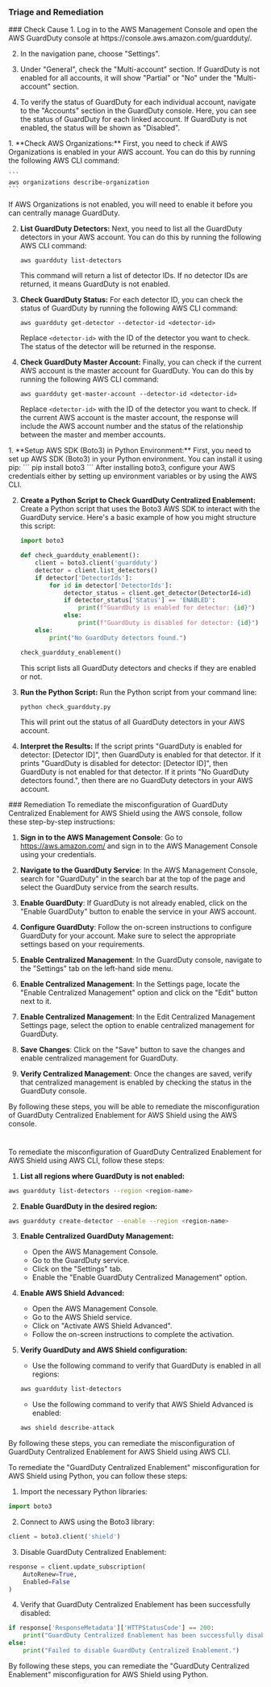 
### Triage and Remediation
<Tabs>

<Tab title='Cause'>
### Check Cause
<AccordionGroup>
<Accordion title='Using Console' defaultOpen='true'>
1. Log in to the AWS Management Console and open the AWS GuardDuty console at https://console.aws.amazon.com/guardduty/.

2. In the navigation pane, choose "Settings". 

3. Under "General", check the "Multi-account" section. If GuardDuty is not enabled for all accounts, it will show "Partial" or "No" under the "Multi-account" section.

4. To verify the status of GuardDuty for each individual account, navigate to the "Accounts" section in the GuardDuty console. Here, you can see the status of GuardDuty for each linked account. If GuardDuty is not enabled, the status will be shown as "Disabled".
</Accordion>

<Accordion title='Using CLI'>
1. **Check AWS Organizations:** First, you need to check if AWS Organizations is enabled in your AWS account. You can do this by running the following AWS CLI command:

    ```
    aws organizations describe-organization
    ```
   If AWS Organizations is not enabled, you will need to enable it before you can centrally manage GuardDuty.

2. **List GuardDuty Detectors:** Next, you need to list all the GuardDuty detectors in your AWS account. You can do this by running the following AWS CLI command:

    ```
    aws guardduty list-detectors
    ```
   This command will return a list of detector IDs. If no detector IDs are returned, it means GuardDuty is not enabled.

3. **Check GuardDuty Status:** For each detector ID, you can check the status of GuardDuty by running the following AWS CLI command:

    ```
    aws guardduty get-detector --detector-id <detector-id>
    ```
   Replace `<detector-id>` with the ID of the detector you want to check. The status of the detector will be returned in the response.

4. **Check GuardDuty Master Account:** Finally, you can check if the current AWS account is the master account for GuardDuty. You can do this by running the following AWS CLI command:

    ```
    aws guardduty get-master-account --detector-id <detector-id>
    ```
   Replace `<detector-id>` with the ID of the detector you want to check. If the current AWS account is the master account, the response will include the AWS account number and the status of the relationship between the master and member accounts.
</Accordion>

<Accordion title='Using Python'>
1. **Setup AWS SDK (Boto3) in Python Environment:**
   First, you need to set up AWS SDK (Boto3) in your Python environment. You can install it using pip:
   ```
   pip install boto3
   ```
   After installing boto3, configure your AWS credentials either by setting up environment variables or by using the AWS CLI. 

2. **Create a Python Script to Check GuardDuty Centralized Enablement:**
   Create a Python script that uses the Boto3 AWS SDK to interact with the GuardDuty service. Here's a basic example of how you might structure this script:

   ```python
   import boto3

   def check_guardduty_enablement():
       client = boto3.client('guardduty')
       detector = client.list_detectors()
       if detector['DetectorIds']:
           for id in detector['DetectorIds']:
               detector_status = client.get_detector(DetectorId=id)
               if detector_status['Status'] == 'ENABLED':
                   print(f"GuardDuty is enabled for detector: {id}")
               else:
                   print(f"GuardDuty is disabled for detector: {id}")
       else:
           print("No GuardDuty detectors found.")

   check_guardduty_enablement()
   ```
   This script lists all GuardDuty detectors and checks if they are enabled or not.

3. **Run the Python Script:**
   Run the Python script from your command line:
   ```
   python check_guardduty.py
   ```
   This will print out the status of all GuardDuty detectors in your AWS account.

4. **Interpret the Results:**
   If the script prints "GuardDuty is enabled for detector: [Detector ID]", then GuardDuty is enabled for that detector. If it prints "GuardDuty is disabled for detector: [Detector ID]", then GuardDuty is not enabled for that detector. If it prints "No GuardDuty detectors found.", then there are no GuardDuty detectors in your AWS account.
</Accordion>

</AccordionGroup>
</Tab>
<Tab title='Remediation'>
### Remediation

<AccordionGroup>
<Accordion title='Using Console' defaultOpen='true'>
To remediate the misconfiguration of GuardDuty Centralized Enablement for AWS Shield using the AWS console, follow these step-by-step instructions:

1. **Sign in to the AWS Management Console**: Go to https://aws.amazon.com/ and sign in to the AWS Management Console using your credentials.

2. **Navigate to the GuardDuty Service**: In the AWS Management Console, search for "GuardDuty" in the search bar at the top of the page and select the GuardDuty service from the search results.

3. **Enable GuardDuty**: If GuardDuty is not already enabled, click on the "Enable GuardDuty" button to enable the service in your AWS account.

4. **Configure GuardDuty**: Follow the on-screen instructions to configure GuardDuty for your account. Make sure to select the appropriate settings based on your requirements.

5. **Enable Centralized Management**: In the GuardDuty console, navigate to the "Settings" tab on the left-hand side menu.

6. **Enable Centralized Management**: In the Settings page, locate the "Enable Centralized Management" option and click on the "Edit" button next to it.

7. **Enable Centralized Management**: In the Edit Centralized Management Settings page, select the option to enable centralized management for GuardDuty.

8. **Save Changes**: Click on the "Save" button to save the changes and enable centralized management for GuardDuty.

9. **Verify Centralized Management**: Once the changes are saved, verify that centralized management is enabled by checking the status in the GuardDuty console.

By following these steps, you will be able to remediate the misconfiguration of GuardDuty Centralized Enablement for AWS Shield using the AWS console.

#
</Accordion>

<Accordion title='Using CLI'>
To remediate the misconfiguration of GuardDuty Centralized Enablement for AWS Shield using AWS CLI, follow these steps:

1. **List all regions where GuardDuty is not enabled:**
```bash
aws guardduty list-detectors --region <region-name>
```

2. **Enable GuardDuty in the desired region:**
```bash
aws guardduty create-detector --enable --region <region-name>
```

3. **Enable Centralized GuardDuty Management:**
    - Open the AWS Management Console.
    - Go to the GuardDuty service.
    - Click on the "Settings" tab.
    - Enable the "Enable GuardDuty Centralized Management" option.

4. **Enable AWS Shield Advanced:**
    - Open the AWS Management Console.
    - Go to the AWS Shield service.
    - Click on "Activate AWS Shield Advanced".
    - Follow the on-screen instructions to complete the activation.

5. **Verify GuardDuty and AWS Shield configuration:**
    - Use the following command to verify that GuardDuty is enabled in all regions:
    ```bash
    aws guardduty list-detectors
    ```
    - Use the following command to verify that AWS Shield Advanced is enabled:
    ```bash
    aws shield describe-attack
    ```

By following these steps, you can remediate the misconfiguration of GuardDuty Centralized Enablement for AWS Shield using AWS CLI.
</Accordion>

<Accordion title='Using Python'>
To remediate the "GuardDuty Centralized Enablement" misconfiguration for AWS Shield using Python, you can follow these steps:

1. Import the necessary Python libraries:
```python
import boto3
```

2. Connect to AWS using the Boto3 library:
```python
client = boto3.client('shield')
```

3. Disable GuardDuty Centralized Enablement:
```python
response = client.update_subscription(
    AutoRenew=True,
    Enabled=False
)
```

4. Verify that GuardDuty Centralized Enablement has been successfully disabled:
```python
if response['ResponseMetadata']['HTTPStatusCode'] == 200:
    print("GuardDuty Centralized Enablement has been successfully disabled.")
else:
    print("Failed to disable GuardDuty Centralized Enablement.")
```

By following these steps, you can remediate the "GuardDuty Centralized Enablement" misconfiguration for AWS Shield using Python.
</Accordion>

</AccordionGroup>
</Tab>
</Tabs>

